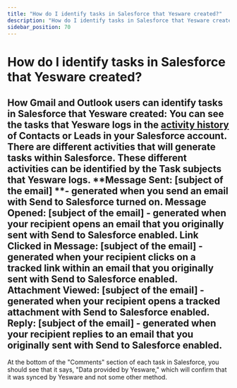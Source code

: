 ```yaml
---
title: "How do I identify tasks in Salesforce that Yesware created?"
description: "How do I identify tasks in Salesforce that Yesware created?"
sidebar_position: 70
---
```


# How do I identify tasks in Salesforce that Yesware created?

**How Gmail and Outlook users can identify tasks in Salesforce that Yesware created:**
You can see the tasks that Yesware logs in the [activity history](https://support.yesware.com/entries/24790077-Inside-Salesforce-where-can-I-see-the-activities-that-Yesware-has-created-) of Contacts or Leads in your Salesforce account. There are different activities that will generate tasks within Salesforce. These different activities can be identified by the Task subjects that Yesware logs.
**Message Sent: [subject of the email] **- generated when you send an email with Send to Salesforce turned on.
**Message Opened: [subject of the email]** - generated when your recipient opens an email that you originally sent with Send to Salesforce enabled.
**Link Clicked in Message: [subject of the email]** - generated when your recipient clicks on a tracked link within an email that you originally sent with Send to Salesforce enabled.
**Attachment Viewed: [subject of the email]** - generated when your recipient opens a tracked attachment with Send to Salesforce enabled.
**Reply: [subject of the email]** - generated when your recipient replies to an email that you originally sent with Send to Salesforce enabled.
- 
At the bottom of the "Comments" section of each task in Salesforce, you should see that it says, "Data provided by Yesware," which will confirm that it was synced by Yesware and not some other method.